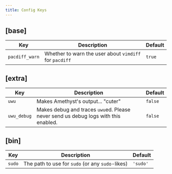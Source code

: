 ```yaml
---
title: Config Keys
---
```


## [base]
| Key | Description | Default |
| --- | --- | --- |
| `pacdiff_warn` | Whether to warn the user about `vimdiff` for `pacdiff` | `true` |

## [extra]
| Key | Description | Default |
| --- | --- | --- |
| `uwu` | Makes Amethyst's output... "cuter" | `false` |
| `uwu_debug` | Makes debug and traces `uwu`ed. Please never send us debug logs with this enabled. | `false` |

## [bin]
| Key | Description | Default |
| --- | --- | --- |
| `sudo` | The path to use for `sudo` (or any `sudo`-likes) | `'sudo'` |
